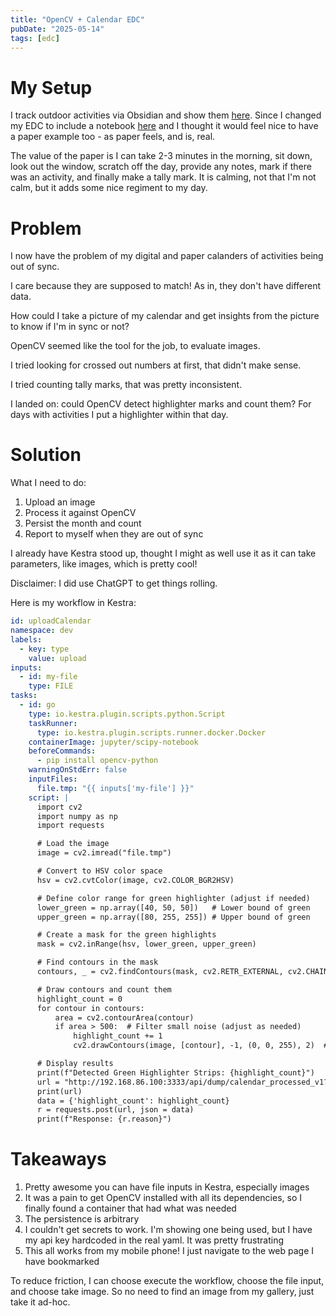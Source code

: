 ```yaml
---
title: "OpenCV + Calendar EDC"
pubDate: "2025-05-14"
tags: [edc]
---
```


<BestImage image={calendar} alt="A calendar with highlights for days with activities" />

# My Setup

I track outdoor activities via Obsidian and show them [here](/fitness). Since I changed my EDC to include a notebook [here](/blog/2025-01-18-edc-v1) and I thought it would
feel nice to have a paper example too - as paper feels, and is, real.

The value of the paper is I can take 2-3 minutes in the morning, sit down, look out the window, scratch off the day, provide any notes,
mark if there was an activity, and finally make a tally mark. It is calming, not that I'm not calm, but it adds some nice regiment to my day.

# Problem

I now have the problem of my digital and paper calanders of activities being out of sync.

I care because they are supposed to match! As in, they don't have different data.

How could I take a picture of my calendar and get insights from the picture to know if I'm in sync or not?

OpenCV seemed like the tool for the job, to evaluate images.

I tried looking for crossed out numbers at first, that didn't make sense.

I tried counting tally marks, that was pretty inconsistent.

I landed on: could OpenCV detect highlighter marks and count them? For days with activities I put a highlighter within that day.

# Solution

What I need to do:

1. Upload an image
1. Process it against OpenCV
1. Persist the month and count
1. Report to myself when they are out of sync

I already have Kestra stood up, thought I might as well use it as it can take parameters, like images, which is pretty cool!

Disclaimer: I did use ChatGPT to get things rolling.

Here is my workflow in Kestra:

```yaml
id: uploadCalendar
namespace: dev
labels:
  - key: type
    value: upload
inputs:
  - id: my-file
    type: FILE
tasks:
  - id: go
    type: io.kestra.plugin.scripts.python.Script
    taskRunner:
      type: io.kestra.plugin.scripts.runner.docker.Docker
    containerImage: jupyter/scipy-notebook
    beforeCommands:
      - pip install opencv-python
    warningOnStdErr: false
    inputFiles:
      file.tmp: "{{ inputs['my-file'] }}"
    script: |
      import cv2
      import numpy as np
      import requests

      # Load the image
      image = cv2.imread("file.tmp")

      # Convert to HSV color space
      hsv = cv2.cvtColor(image, cv2.COLOR_BGR2HSV)

      # Define color range for green highlighter (adjust if needed)
      lower_green = np.array([40, 50, 50])   # Lower bound of green
      upper_green = np.array([80, 255, 255]) # Upper bound of green

      # Create a mask for the green highlights
      mask = cv2.inRange(hsv, lower_green, upper_green)

      # Find contours in the mask
      contours, _ = cv2.findContours(mask, cv2.RETR_EXTERNAL, cv2.CHAIN_APPROX_SIMPLE)

      # Draw contours and count them
      highlight_count = 0
      for contour in contours:
          area = cv2.contourArea(contour)
          if area > 500:  # Filter small noise (adjust as needed)
              highlight_count += 1
              cv2.drawContours(image, [contour], -1, (0, 0, 255), 2)  # Draw detected highlights in red

      # Display results
      print(f"Detected Green Highlighter Strips: {highlight_count}")
      url = "http://192.168.86.100:3333/api/dump/calendar_processed_v1?token={{ secret('KESTRA_WEB_API_TOKEN') }}"
      print(url)
      data = {'highlight_count': highlight_count}
      r = requests.post(url, json = data)
      print(f"Response: {r.reason}")
```

# Takeaways

1. Pretty awesome you can have file inputs in Kestra, especially images
1. It was a pain to get OpenCV installed with all its dependencies, so I finally found a container that had what was needed
1. The persistence is arbitrary
1. I couldn't get secrets to work. I'm showing one being used, but I have my api key hardcoded in the real yaml. It was pretty frustrating
1. This all works from my mobile phone! I just navigate to the web page I have bookmarked

To reduce friction, I can choose execute the workflow, choose the file input, and choose take image. So no need to find an image from my gallery, just take it ad-hoc.